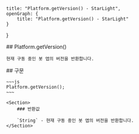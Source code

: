     title: "Platform.getVersion() - StarLight",
    openGraph: {
        title: "Platform.getVersion() - StarLight"
    }
}

<Section>
    ## Platform.getVersion()

    현재 구동 중인 봇 앱의 버전을 반환합니다.
</Section>
<Section>
    ## 구문

    ~~~js
    Platform.getVersion();
    ~~~

    <Section>
        ### 반환값

        `String` - 현재 구동 중인 봇 앱의 버전을 반환합니다.
    </Section>
</Section>